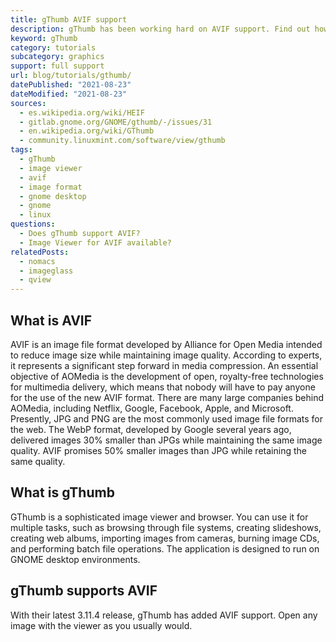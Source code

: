 ```yaml
---
title: gThumb AVIF support
description: gThumb has been working hard on AVIF support. Find out how you can use AVIF images in gThumb.
keyword: gThumb
category: tutorials
subcategory: graphics
support: full support
url: blog/tutorials/gthumb/
datePublished: "2021-08-23"
dateModified: "2021-08-23"
sources:
  - es.wikipedia.org/wiki/HEIF
  - gitlab.gnome.org/GNOME/gthumb/-/issues/31
  - en.wikipedia.org/wiki/GThumb
  - community.linuxmint.com/software/view/gthumb
tags:
  - gThumb
  - image viewer
  - avif
  - image format
  - gnome desktop
  - gnome
  - linux
questions:
  - Does gThumb support AVIF?
  - Image Viewer for AVIF available?
relatedPosts:
  - nomacs
  - imageglass
  - qview
---
```


## What is AVIF

AVIF is an image file format developed by Alliance for Open Media intended to reduce image size while maintaining image quality. According to experts, it represents a significant step forward in media compression. An essential objective of AOMedia is the development of open, royalty-free technologies for multimedia delivery, which means that nobody will have to pay anyone for the use of the new AVIF format. There are many large companies behind AOMedia, including Netflix, Google, Facebook, Apple, and Microsoft. Presently, JPG and PNG are the most commonly used image file formats for the web. The WebP format, developed by Google several years ago, delivered images 30% smaller than JPGs while maintaining the same image quality. AVIF promises 50% smaller images than JPG while retaining the same quality.

## What is gThumb

GThumb is a sophisticated image viewer and browser. You can use it for multiple tasks, such as browsing through file systems, creating slideshows, creating web albums, importing images from cameras, burning image CDs, and performing batch file operations. The application is designed to run on GNOME desktop environments.

## gThumb supports AVIF

With their latest 3.11.4 release, gThumb has added AVIF support. Open any image with the viewer as you usually would.
